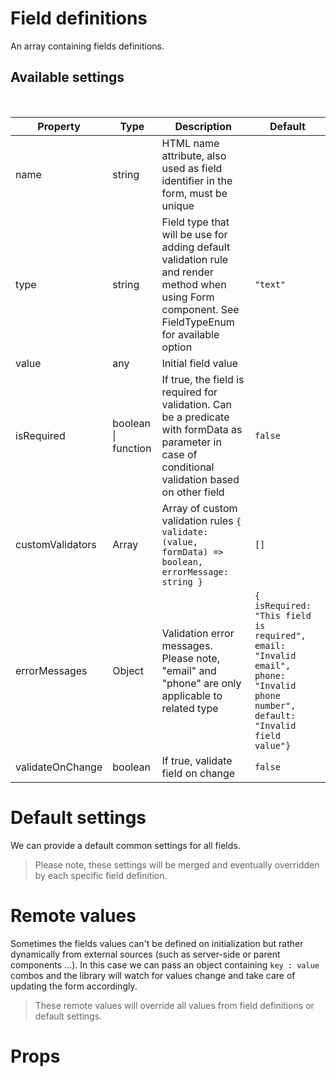 
<Meta title="Form API/Basic Settings" />

# Field definitions

An array containing fields definitions.

<Preview withSource={SourceState.OPEN}>
  <Story name="Field definitions">
    <CustomFormUsingFormAPI
      fields={[
        {
          name: "field-1",
          type: "text",
          value: "default value 1",
        },
        {
          name: "field-1",
          type: "text",
          value: "default value 2",
        },
      ]}
    />
  </Story>
</Preview>

## Available settings

<br />

| Property         | Type                | Description                                                                                                                                         | Default                                                                                                                          |
| ---------------- | ------------------- | --------------------------------------------------------------------------------------------------------------------------------------------------- | -------------------------------------------------------------------------------------------------------------------------------- |
| name             | string              | HTML name attribute, also used as field identifier in the form, must be unique                                                                      |                                                                                                                                  |
| type             | string              | Field type that will be use for adding default validation rule and render method when using Form component. See FieldTypeEnum for available option  | `"text"`                                                                                                                         |
| value            | any                 | Initial field value                                                                                                                                 |                                                                                                                                  |
| isRequired       | boolean \| function | If true, the field is required for validation. Can be a predicate with formData as parameter in case of conditional validation based on other field | `false`                                                                                                                          |
| customValidators | Array               | Array of custom validation rules `{ validate: (value, formData) => boolean, errorMessage: string }`                                                 | `[]`                                                                                                                             |
| errorMessages    | Object              | Validation error messages. Please note, "email" and "phone" are only applicable to related type                                                     | `{ isRequired: "This field is required", email: "Invalid email", phone: "Invalid phone number", default: "Invalid field value"}` |
| validateOnChange | boolean             | If true, validate field on change                                                                                                                   | `false`                                                                                                                          |

# Default settings

We can provide a default common settings for all fields.

> Please note, these settings will be merged and eventually overridden by each specific field definition.

<Preview withSource={SourceState.OPEN}>
  <Story name="Default settings">
    <CustomFormUsingFormAPI
      fields={[
        {
          name: "field-1",
          type: "text",
        },
        {
          name: "field-2",
          type: "text",
        },
      ]}
      defaultSettings={{
        value:
          "We all have common default value, all are required, all self validated on change :P",
        isRequired: true,
        validateOnChange: true,
      }}
    />
  </Story>
</Preview>

# Remote values

Sometimes the fields values can't be defined on initialization but rather dynamically from external sources (such as server-side or parent components ...). In this case we can pass an object containing `key : value` combos and the library will watch for values change and take care of updating the form accordingly.

<Preview withSource={SourceState.OPEN}>
  <Story name="Remote values">
    <CustomFormUsingFormAPI
      fields={[
        {
          name: "field-1",
          type: "text",
          value: "default_value_1",
        },
        {
          name: "field-2",
          type: "text",
          value: "default_value_2",
        },
      ]}
      remoteValues={{
        "field-1": "default_value_1 overridden by remote_value_1",
        "field-2": "default_value_2 overridden by remote_value_2",
      }}
    />
  </Story>
</Preview>

> These remote values will override all values from field definitions or default settings.

# Props

<Props of={CustomFormUsingFormAPI} />
